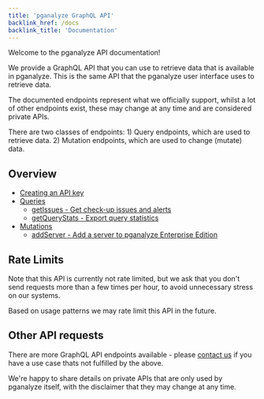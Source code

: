 ```yaml
---
title: 'pganalyze GraphQL API'
backlink_href: /docs
backlink_title: 'Documentation'
---
```


Welcome to the pganalyze API documentation!

We provide a GraphQL API that you can use to retrieve data that is available
in pganalyze. This is the same API that the pganalyze user interface uses to
retrieve data.

The documented endpoints represent what we officially support, whilst a lot of
other endpoints exist, these may change at any time and are considered private
APIs.

There are two classes of endpoints: 1) Query endpoints, which are used to retrieve
data. 2) Mutation endpoints, which are used to change (mutate) data.

## Overview

- [Creating an API key](/docs/api/create-api-key)
- [Queries](/docs/api/queries)
    * [getIssues - Get check-up issues and alerts](/docs/api/queries/getIssues)
    * [getQueryStats - Export query statistics](/docs/api/queries/getQueryStats)
- [Mutations](/docs/api/mutations)
    * [addServer - Add a server to pganalyze Enterprise Edition](/docs/api/mutations/addServer)

## Rate Limits

Note that this API is currently not rate limited, but we ask that you don't send
requests more than a few times per hour, to avoid unnecessary stress on our systems.

Based on usage patterns we may rate limit this API in the future.

## Other API requests

There are more GraphQL API endpoints available - please [contact us](mailto:team@pganalyze.com)
if you have a use case thats not fulfilled by the above.

We're happy to share details on private APIs that are only used by pganalyze itself,
with the disclaimer that they may change at any time.
